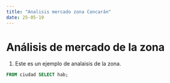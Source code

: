```yaml
---
title: "Analisis mercado zona Concarán"
date: 25-05-19
---
```


# Análisis de mercado de la zona

1. Este es un ejemplo de analaisis de la zona.

```sql
FROM ciudad SELECT hab;
```
